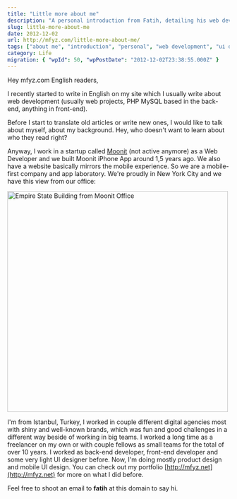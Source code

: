 ```yaml
---
title: "Little more about me"
description: "A personal introduction from Fatih, detailing his web development background in Istanbul and NYC, his work at Moonit, and his focus on product and mobile UI design."
slug: little-more-about-me
date: 2012-12-02
url: http://mfyz.com/little-more-about-me/
tags: ["about me", "introduction", "personal", "web development", "ui design"]
category: Life
migration: { "wpId": 50, "wpPostDate": "2012-12-02T23:38:55.000Z" }
---
```



Hey mfyz.com English readers,

I recently started to write in English on my site which I usually write about web development (usually web projects, PHP MySQL based in the back-end, anything in front-end).

Before I start to translate old articles or write new ones, I would like to talk about myself, about my background. Hey, who doesn't want to learn about who they read right?

Anyway, I work in a startup called [Moonit](https://moonit.com) (not active anymore) as a Web Developer and we built Moonit iPhone App around 1,5 years ago. We also have a website basically mirrors the mobile experience. So we are a mobile-first company and app laboratory. We're proudly in New York City and we have this view from our office:

<Image
  src="/images/archive/en/2020/05/7702598874_f328f0e8cc_h_mdfb5s-768x768.jpg"
  width="500"
  height="500"
  alt="Empire State Building from Moonit Office"
/>

I'm from Istanbul, Turkey, I worked in couple different digital agencies most with shiny and well-known brands, which was fun and good challenges in a different way beside of working in big teams. I worked a long time as a freelancer on my own or with couple fellows as small teams for the total of over 10 years. I worked as back-end developer, front-end developer and some very light UI designer before. Now, I'm doing mostly product design and mobile UI design. You can check out my portfolio [http://mfyz.net](http://mfyz.net) for more on what I did before.

Feel free to shoot an email to **fatih** at this domain to say hi.
